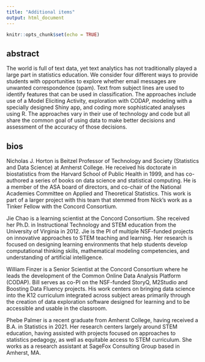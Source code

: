 ```yaml
---
title: "Additional items"
output: html_document
---
```


```r
knitr::opts_chunk$set(echo = TRUE)
```


## abstract

The world is full of text data, yet text analytics has not traditionally played a large part in statistics education.
We consider four different ways to provide students with opportunities to explore whether email messages are unwanted correspondence (spam).
Text from subject lines are used to identify features that can be used in classification.
The approaches include use of a Model Eliciting Activity, exploration with CODAP, modeling with a specially designed Shiny app, and coding more sophisticated analyses using R.
The approaches vary in their use of technology and code but all share the common goal of using data to make better decisions and assessment of the accuracy of those decisions.


## bios

Nicholas J. Horton is Beitzel Professor of Technology and Society (Statistics and Data Science) at Amherst College. He received his doctorate in biostatistics from the Harvard School of Public Health in 1999, and has co-authored a series of books on data science and statistical computing. He is a member of the ASA board of directors, and co-chair of the National Academies Committee on Applied and Theoretical Statistics. This work is part of a larger project with this team that stemmed from Nick’s work as a Tinker Fellow with the Concord Consortium.

Jie Chao is a learning scientist at the Concord Consortium.
She received her Ph.D. in Instructional Technology and STEM education from the University of Virginia in 2012.
Jie is the PI of multiple NSF-funded projects on innovative approaches to STEM teaching and learning.
Her research is focused on designing learning environments that help students develop computational thinking skills, mathematical modeling competencies, and understanding of artificial intelligence.

William Finzer is a Senior Scientist at the Concord Consortium where he leads the development of the Common Online Data Analysis Platform (CODAP).
Bill serves as co-PI on the NSF-funded StoryQ, M2Studio and Boosting Data Fluency projects.
His work centers on bringing data science into the K12 curriculum integrated across subject areas primarily through the creation of data exploration software designed for learning and to be accessible and usable in the classroom.

Phebe Palmer is a recent graduate from Amherst College, having received a B.A. in Statistics in 2021.
Her research centers largely around STEM education, having assisted with projects focused on approaches to statistics pedagogy, as well as equitable access to STEM curriculum.
She works as a research assistant at SageFox Consulting Group based in Amherst, MA.


